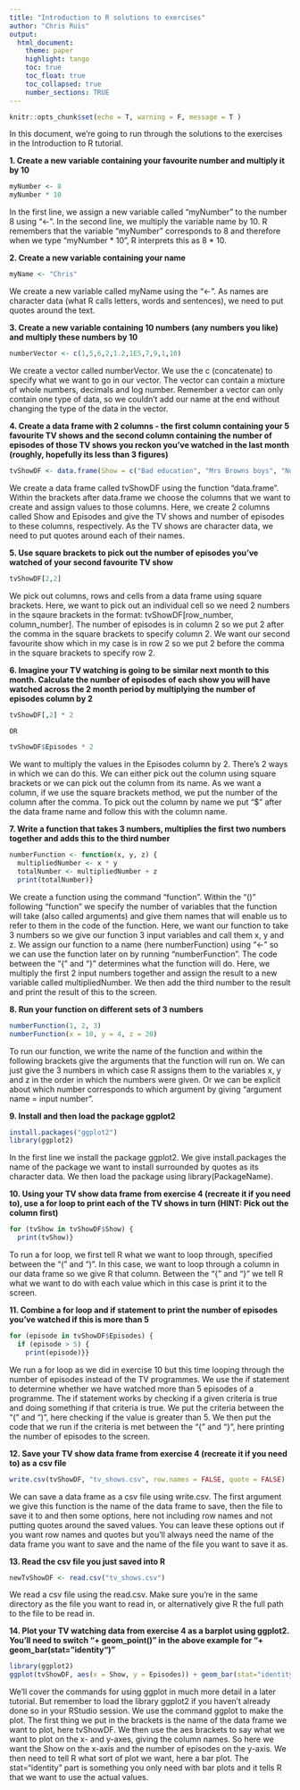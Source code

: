 ```yaml
---
title: "Introduction to R solutions to exercises"
author: "Chris Ruis"
output: 
  html_document:
    theme: paper
    highlight: tango
    toc: true
    toc_float: true
    toc_collapsed: true
    number_sections: TRUE
---
```

```r
knitr::opts_chunk$set(echo = T, warning = F, message = T )
```

In this document, we're going to run through the solutions to the exercises in the Introduction to R tutorial.

**1.	Create a new variable containing your favourite number and multiply it by 10**

```r

myNumber <- 8
myNumber * 10

```

In the first line, we assign a new variable called "myNumber" to the number 8 using "<-". In the second line, we multiply the variable name by 10. R remembers that the variable "myNumber" corresponds to 8 and therefore when we type "myNumber * 10", R interprets this as 8 \* 10.

**2.	Create a new variable containing your name**

```r

myName <- "Chris"

```

We create a new variable called myName using the "<-". As names are character data (what R calls letters, words and sentences), we need to put quotes around the text.

**3.	Create a new variable containing 10 numbers (any numbers you like) and multiply these numbers by 10**

```r

numberVector <- c(1,5,6,2,1.2,1E5,7,9,1,10)

```

We create a vector called numberVector. We use the c (concatenate) to specify what we want to go in our vector. The vector can contain a mixture of whole numbers, decimals and log number. Remember a vector can only contain one type of data, so we couldn't add our name at the end without changing the type of the data in the vector.

**4.	Create a data frame with 2 columns - the first column containing your 5 favourite TV shows and the second column containing the number of episodes of those TV shows you reckon you’ve watched in the last month (roughly, hopefully its less than 3 figures)**

```r

tvShowDF <- data.frame(Show = c("Bad education", "Mrs Browns boys", "Not going out", "Outnumbered", "Taskmaster"), Episodes = c(10, 4, 8, 1, 11))

```

We create a data frame called tvShowDF using the function "data.frame". Within the brackets after data.frame we choose the columns that we want to create and assign values to those columns. Here, we create 2 columns called Show and Episodes and give the TV shows and number of episodes to these columns, respectively. As the TV shows are character data, we need to put quotes around each of their names.

**5.	Use square brackets to pick out the number of episodes you’ve watched of your second favourite TV show**

```r

tvShowDF[2,2]

```

We pick out columns, rows and cells from a data frame using square brackets. Here, we want to pick out an individual cell so we need 2 numbers in the sqaure brackets in the format: tvShowDF[row_number, column_number]. The number of episodes is in column 2 so we put 2 after the comma in the square brackets to specify column 2. We want our second favourite show which in my case is in row 2 so we put 2 before the comma in the square brackets to specify row 2.

**6.	Imagine your TV watching is going to be similar next month to this month. Calculate the number of episodes of each show you will have watched across the 2 month period by multiplying the number of episodes column by 2**

```r

tvShowDF[,2] * 2

OR

tvShowDF$Episodes * 2

```

We want to multiply the values in the Episodes column by 2. There's 2 ways in which we can do this. We can either pick out the column using square brackets or we can pick out the column from its name. As we want a column, if we use the square brackets method, we put the number of the column after the comma. To pick out the column by name we put "$" after the data frame name and follow this with the column name.

**7.	Write a function that takes 3 numbers, multiplies the first two numbers together and adds this to the third number**

```r

numberFunction <- function(x, y, z) {
  multipliedNumber <- x * y
  totalNumber <- multipliedNumber + z
  print(totalNumber)}

```

We create a function using the command "function". Within the "()" following "function" we specify the number of variables that the function will take (also called arguments) and give them names that will enable us to refer to them in the code of the function. Here, we want our function to take 3 numbers so we give our function 3 input variables and call them x, y and z. We assign our function to a name (here numberFunction) using "<-" so we can use the function later on by running "numberFunction". The code between the "{" and "}" determines what the function will do. Here, we multiply the first 2 input numbers together and assign the result to a new variable called multipliedNumber. We then add the third number to the result and print the result of this to the screen.

**8.	Run your function on different sets of 3 numbers**

```r

numberFunction(1, 2, 3)
numberFunction(x = 10, y = 4, z = 20)

```

To run our function, we write the name of the function and within the following brackets give the arguments that the function will run on. We can just give the 3 numbers in which case R assigns them to the variables x, y and z in the order in which the numbers were given. Or we can be explicit about which number corresponds to which argument by giving "argument name = input number".

**9.	Install and then load the package ggplot2**

```r

install.packages("ggplot2")
library(ggplot2)

```

In the first line we install the package ggplot2. We give install.packages the name of the package we want to install surrounded by quotes as its character data. We then load the package using library(PackageName).

**10.	Using your TV show data frame from exercise 4 (recreate it if you need to), use a for loop to print each of the TV shows in turn (HINT: Pick out the column first)**

```r

for (tvShow in tvShowDF$Show) {
  print(tvShow)}

```

To run a for loop, we first tell R what we want to loop through, specified between the "(" and ")". In this case, we want to loop through a column in our data frame so we give R that column. Between the "{" and "}" we tell R what we want to do with each value which in this case is print it to the screen.

**11.	Combine a for loop and if statement to print the number of episodes you’ve watched if this is more than 5**

```r

for (episode in tvShowDF$Episodes) {
  if (episode > 5) {
    print(episode)}}

```

We run a for loop as we did in exercise 10 but this time looping through the number of episodes instead of the TV programmes. We use the if statement to determine whether we have watched more than 5 episodes of a programme. The if statement works by checking if a given criteria is true and doing something if that criteria is true. We put the criteria between the "(" and ")", here checking if the value is greater than 5. We then put the code that we run if the criteria is met between the "{" and "}", here printing the number of episodes to the screen.

**12.	Save your TV show data frame from exercise 4 (recreate it if you need to) as a csv file**

```r

write.csv(tvShowDF, "tv_shows.csv", row.names = FALSE, quote = FALSE)

```

We can save a data frame as a csv file using write.csv. The first argument we give this function is the name of the data frame to save, then the file to save it to and then some options, here not including row names and not putting quotes around the saved values. You can leave these options out if you want row names and quotes but you'll always need the name of the data frame you want to save and the name of the file you want to save it as.

**13.	Read the csv file you just saved into R**

```r

newTvShowDF <- read.csv("tv_shows.csv")

```

We read a csv file using the read.csv. Make sure you're in the same directory as the file you want to read in, or alternatively give R the full path to the file to be read in.

**14.	Plot your TV watching data from exercise 4 as a barplot using ggplot2. You’ll need to switch “+ geom_point()” in the above example for “+ geom_bar(stat=”identity“)”**

```r

library(ggplot2)
ggplot(tvShowDF, aes(x = Show, y = Episodes)) + geom_bar(stat="identity")

```

We'll cover the commands for using ggplot in much more detail in a later tutorial. But remember to load the library ggplot2 if you haven't already done so in your RStudio session. We use the command ggplot to make the plot. The first thing we put in the brackets is the name of the data frame we want to plot, here tvShowDF. We then use the aes brackets to say what we want to plot on the x- and y-axes, giving the column names. So here we want the Show on the x-axis and the number of episodes on the y-axis. We then need to tell R what sort of plot we want, here a bar plot. The stat="identity" part is something you only need with bar plots and it tells R that we want to use the actual values.